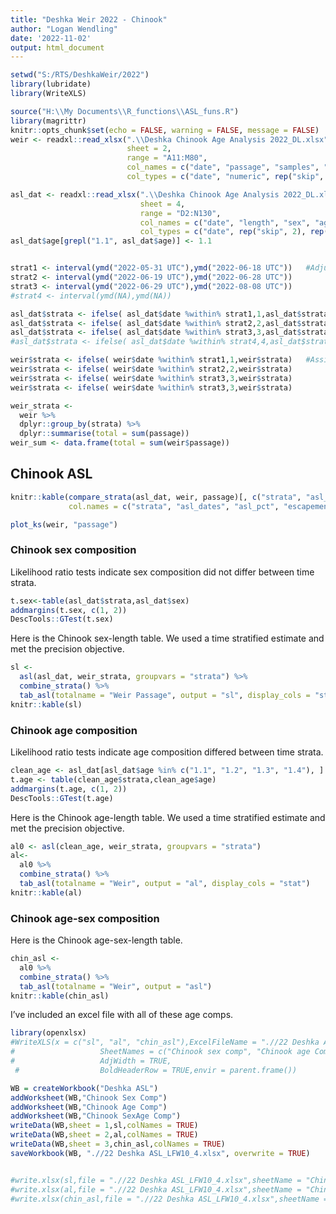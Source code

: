 ```yaml
---
title: "Deshka Weir 2022 - Chinook"
author: "Logan Wendling"
date: '2022-11-02'
output: html_document
---
```


```r
setwd("S:/RTS/DeshkaWeir/2022")
library(lubridate)
library(WriteXLS)
```

```r
source("H:\\My Documents\\R_functions\\ASL_funs.R")
library(magrittr)
knitr::opts_chunk$set(echo = FALSE, warning = FALSE, message = FALSE)
weir <- readxl::read_xlsx(".\\Deshka Chinook Age Analysis 2022_DL.xlsx",
                          sheet = 2,
                          range = "A11:M80",
                          col_names = c("date", "passage", "samples", "strata"),
                          col_types = c("date", "numeric", rep("skip", 3), "guess", rep("skip", 6), "numeric"))

asl_dat <- readxl::read_xlsx(".\\Deshka Chinook Age Analysis 2022_DL.xlsx",
                             sheet = 4,
                             range = "D2:N130",
                             col_names = c("date", "length", "sex", "age", "strata"),
                             col_types = c("date", rep("skip", 2), rep("guess", 2), rep("skip", 4), "text", "numeric"))
asl_dat$age[grepl("1.1", asl_dat$age)] <- 1.1


strat1 <- interval(ymd("2022-05-31 UTC"),ymd("2022-06-18 UTC"))   #Adjust Begin and end dates for strata
strat2 <- interval(ymd("2022-06-19 UTC"),ymd("2022-06-28 UTC"))
strat3 <- interval(ymd("2022-06-29 UTC"),ymd("2022-08-08 UTC"))
#strat4 <- interval(ymd(NA),ymd(NA))

asl_dat$strata <- ifelse( asl_dat$date %within% strat1,1,asl_dat$strata)   #Assign strata to dates
asl_dat$strata <- ifelse( asl_dat$date %within% strat2,2,asl_dat$strata)
asl_dat$strata <- ifelse( asl_dat$date %within% strat3,3,asl_dat$strata)
#asl_dat$strata <- ifelse( asl_dat$date %within% strat4,4,asl_dat$strata)   

weir$strata <- ifelse( weir$date %within% strat1,1,weir$strata)   #Assign strata to dates to match ASL
weir$strata <- ifelse( weir$date %within% strat2,2,weir$strata)
weir$strata <- ifelse( weir$date %within% strat3,3,weir$strata)
weir$strata <- ifelse( weir$date %within% strat3,3,weir$strata)

weir_strata <- 
  weir %>%
  dplyr::group_by(strata) %>%
  dplyr::summarise(total = sum(passage))
weir_sum <- data.frame(total = sum(weir$passage))
```


## Chinook ASL


```r
knitr::kable(compare_strata(asl_dat, weir, passage)[, c("strata", "asl_dates", "asl_pct", "total_dates", "total_pct")], 
             col.names = c("strata", "asl_dates", "asl_pct", "escapement_dates", "escapement_pct"))
```



```r
plot_ks(weir, "passage")
```

### Chinook sex composition

Likelihood ratio tests indicate sex composition did not differ between time strata.

```r
t.sex<-table(asl_dat$strata,asl_dat$sex)
addmargins(t.sex, c(1, 2))
DescTools::GTest(t.sex)
```

Here is the Chinook sex-length table. We used a time stratified estimate and met the precision objective.

```r
sl <- 
  asl(asl_dat, weir_strata, groupvars = "strata") %>% 
  combine_strata() %>% 
  tab_asl(totalname = "Weir Passage", output = "sl", display_cols = "stat")
knitr::kable(sl)
```

### Chinook age composition

Likelihood ratio tests indicate age composition differed between time strata.

```r
clean_age <- asl_dat[asl_dat$age %in% c("1.1", "1.2", "1.3", "1.4"), ]
t.age <- table(clean_age$strata,clean_age$age)
addmargins(t.age, c(1, 2))
DescTools::GTest(t.age)
```

Here is the Chinook age-length table. We used a time stratified estimate and met the precision objective.

```r
al0 <- asl(clean_age, weir_strata, groupvars = "strata")
al<- 
  al0 %>% 
  combine_strata() %>%
  tab_asl(totalname = "Weir", output = "al", display_cols = "stat")
knitr::kable(al)
```

### Chinook age-sex composition

Here is the Chinook age-sex-length table.

```r
chin_asl <- 
  al0 %>%
  combine_strata() %>% 
  tab_asl(totalname = "Weir", output = "asl") 
knitr::kable(chin_asl)
```

I've included an excel file with all of these age comps.

```r
library(openxlsx)
#WriteXLS(x = c("sl", "al", "chin_asl"),ExcelFileName = ".//22 Deshka ASL_LFW10_4.xlsx",
#                   SheetNames = c("Chinook sex comp", "Chinook age Comp", "Chinook agesex comp"),
#                   AdjWidth = TRUE,
 #                  BoldHeaderRow = TRUE,envir = parent.frame())

WB = createWorkbook("Deshka ASL")
addWorksheet(WB,"Chinook Sex Comp")
addWorksheet(WB,"Chinook Age Comp")
addWorksheet(WB,"Chinook SexAge Comp")
writeData(WB,sheet = 1,sl,colNames = TRUE)
writeData(WB,sheet = 2,al,colNames = TRUE)
writeData(WB,sheet = 3,chin_asl,colNames = TRUE)
saveWorkbook(WB, ".//22 Deshka ASL_LFW10_4.xlsx", overwrite = TRUE)


#write.xlsx(sl,file = ".//22 Deshka ASL_LFW10_4.xlsx",sheetName = "Chinook Sex Comp",colNames = TRUE)
#write.xlsx(al,file = ".//22 Deshka ASL_LFW10_4.xlsx",sheetName = "Chinook Age Comp",append = TRUE)
#write.xlsx(chin_asl,file = ".//22 Deshka ASL_LFW10_4.xlsx",sheetName = "Chinook AgeSex Comp",append = TRUE)

```


